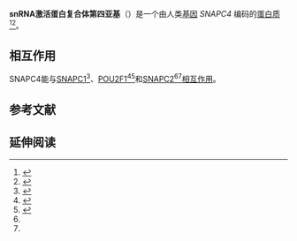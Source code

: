 {{PBB|geneid=6621}}
'''snRNA激活蛋白复合体第四亚基'''（{{lang-en|'''snRNA-activating protein complex subunit 4'''}}）是一个由人类[[基因|基因]] ''SNAPC4'' 编码的[[蛋白质|蛋白质]]<ref name="pmid9418884">{{cite journal | author = Wong MW, Henry RW, Ma B, Kobayashi R, Klages N, Matthias P, Strubin M, Hernandez N | title = The Large Subunit of Basal Transcription Factor SNAPc Is a Myb Domain Protein That Interacts with Oct-1 | url = https://archive.org/details/sim_molecular-and-cellular-biology_1998-01_18_1/page/368 | journal = Mol Cell Biol | volume = 18 | issue = 1 | pages = 368–77 | pmid = 9418884 | pmc = 121507 | doi =  |date=January 1998}}</ref><ref name="entrez">{{Cite web| title = Entrez Gene: SNAPC4 small nuclear RNA activating complex, polypeptide 4, 190kDa| url = http://www.ncbi.nlm.nih.gov/sites/entrez?Db=gene&Cmd=ShowDetailView&TermToSearch=6621| accessdate = }}</ref>。

<!-- 这块留到以后再译好了 
==Model organisms==
{| class="wikitable sortable collapsible collapsed" border="1" cellpadding="2" style="float: right;" |
|+ ''Snapc4'' knockout mouse phenotype
|-
! Characteristic!! Phenotype

|-
| [[Homozygote|Homozygote]] viability || bgcolor="#C40000"|Abnormal
|-
| [[Recessive|Recessive]] lethal study || bgcolor="#C40000"|Abnormal
|-
| Fertility || bgcolor="#488ED3"|Normal
|-
| Body weight || bgcolor="#488ED3"|Normal
|-
| [[Open_Field_(animal_test)|Anxiety]] || bgcolor="#488ED3"|Normal
|-
| Neurological assessment || bgcolor="#488ED3"|Normal
|-
| Grip strength || bgcolor="#488ED3"|Normal
|-
| [[Hot_plate_test|Hot plate]] || bgcolor="#488ED3"|Normal
|-
| [[Dysmorphology|Dysmorphology]] || bgcolor="#488ED3"|Normal
|-
| [[Indirect_calorimetry|Indirect calorimetry]] || bgcolor="#488ED3"|Normal
|-
| [[Glucose_tolerance_test|Glucose tolerance test]] || bgcolor="#488ED3"|Normal
|-
| [[Auditory_brainstem_response|Auditory brainstem response]] || bgcolor="#488ED3"|Normal
|-
| [[Dual-energy_X-ray_absorptiometry|DEXA]] || bgcolor="#488ED3"|Normal
|-
| [[Radiography|Radiography]] || bgcolor="#488ED3"|Normal
|-
| Body temperature || bgcolor="#488ED3"|Normal
|-
| Eye morphology || bgcolor="#488ED3"|Normal
|-
| [[Clinical_chemistry|Clinical chemistry]] || bgcolor="#488ED3"|Normal
|-
| [[Blood_plasma|Plasma]] [[immunoglobulin|immunoglobulin]]s || bgcolor="#488ED3"|Normal
|-
| [[Haematology|Haematology]] || bgcolor="#488ED3"|Normal
|-
| [[Peripheral_blood_lymphocyte|Peripheral blood lymphocyte]]s || bgcolor="#488ED3"|Normal
|-
| [[Micronucleus_test|Micronucleus test]] || bgcolor="#488ED3"|Normal
|-
| Heart weight || bgcolor="#488ED3"|Normal
|-
| Skin Histopathology || bgcolor="#488ED3"|Normal
|-
| Brain histopathology || bgcolor="#488ED3"|Normal
|-
| ''[[Salmonella|Salmonella]]'' infection || bgcolor="#488ED3"|Normal<ref name="''Salmonella'' infection">{{cite web |url=http://www.sanger.ac.uk/mouseportal/phenotyping/MBEZ/salmonella-challenge/ |title=''Salmonella'' infection data for Snapc4 |publisher=Wellcome Trust Sanger Institute}}</ref>
|-
| ''[[Citrobacter|Citrobacter]]'' infection || bgcolor="#488ED3"|Normal<ref name="''Citrobacter'' infection">{{cite web |url=http://www.sanger.ac.uk/mouseportal/phenotyping/MBEZ/citrobacter-challenge/ |title=''Citrobacter'' infection data for Snapc4 |publisher=Wellcome Trust Sanger Institute}}</ref>
|-
| colspan=2; style="text-align: center;" | All tests and analysis from<ref name="mgp_reference">{{cite journal| doi = 10.1111/j.1755-3768.2010.4142.x| title = The Sanger Mouse Genetics Programme: High throughput characterisation of knockout mice| year = 2010| author = Gerdin AK| journal = Acta Ophthalmologica| volume = 88| issue = S248 }}</ref><ref>[http://www.sanger.ac.uk/mouseportal/ Mouse Resources Portal], Wellcome Trust Sanger Institute.</ref>
|}
[[Model_organism|Model organism]]s have been used in the study of SNAPC4 function. A conditional [[knockout_mouse|knockout mouse]] line, called ''Snapc4<sup>tm1a(KOMP)Wtsi</sup>''<ref name="allele_ref">{{cite web |url=http://www.knockoutmouse.org/martsearch/search?query=Snapc4 |title=International Knockout Mouse Consortium}}</ref><ref name="mgi_allele_ref">{{cite web |url=http://www.informatics.jax.org/searchtool/Search.do?query=MGI:4362491 |title=Mouse Genome Informatics}}</ref> was generated as part of the [[International_Knockout_Mouse_Consortium|International Knockout Mouse Consortium]] program — a high-throughput mutagenesis project to generate and distribute animal models of disease to interested scientists — at the [[Wellcome_Trust_Sanger_Institute|Wellcome Trust Sanger Institute]].<ref name="pmid21677750">{{Cite pmid|21677750}}</ref><ref name="mouse_library">{{cite journal |author=Dolgin E |title=Mouse library set to be knockout |journal=Nature |volume=474 |issue=7351 |pages=262–3 |year=2011 |month=June |pmid=21677718 |doi=10.1038/474262a }}</ref><ref name="mouse_for_all_reasons">{{cite journal |author=Collins FS, Rossant J, Wurst W |title=A mouse for all reasons |journal=Cell |volume=128 |issue=1 |pages=9–13 |year=2007 |month=January |pmid=17218247 |doi=10.1016/j.cell.2006.12.018 }}</ref>

Male and female animals underwent a standardized [[phenotypic_screen|phenotypic screen]] to determine the effects of deletion.<ref name="mgp_reference" /><ref name="pmid21722353">{{cite journal| author=van der Weyden L, White JK, Adams DJ, Logan DW| title=The mouse genetics toolkit: revealing function and mechanism. | journal=Genome Biol | year= 2011 | volume= 12 | issue= 6 | pages= 224 | pmid=21722353 | doi=10.1186/gb-2011-12-6-224  | pmc=3218837}}</ref> Twenty six tests were carried out on [[mutant|mutant]] mice and two significant abnormalities were observed. No [[homozygous|homozygous]] mutant embryos were recorded during gestation and, in a separate study, no homozygous animals were observed at [[weaning|weaning]]. The remaining tests were carried out on adult [[heterozygous|heterozygous]] mutant animals and no further abnormalities were observed.<ref name="mgp_reference" />
-->

==相互作用==
SNAPC4能与[[SNAPC1|SNAPC1]]<ref name=pmid11056176>{{cite journal |last=Ma |first=B |authorlink= |coauthors=Hernandez N |title=A map of protein-protein contacts within the small nuclear RNA-activating protein complex SNAPc |journal=J. Biol. Chem. |volume=276 |issue=7 |pages=5027–35 |publisher= |location = United States| issn = 0021-9258| pmid = 11056176 |doi = 10.1074/jbc.M009301200 | bibcode = | oclc =| id = | url = | language = | format = | accessdate = | laysummary = | laysource = | laydate = | quote = |date=February 2001}}</ref>、[[POU2F1|POU2F1]]<ref name=pmid9418884>{{cite journal |last=Wong |first=M W |authorlink= |coauthors=Henry R W, Ma B, Kobayashi R, Klages N, Matthias P, Strubin M, Hernandez N |title=The Large Subunit of Basal Transcription Factor SNAPc Is a Myb Domain Protein That Interacts with Oct-1 |journal=Mol. Cell. Biol. |volume=18 |issue=1 |pages=368–77 |publisher= |location = UNITED STATES| issn = 0270-7306| pmid = 9418884 | bibcode = | oclc =| id = | url =https://archive.org/details/sim_molecular-and-cellular-biology_1998-01_18_1/page/368| language = | format = | accessdate = | laysummary = | laysource = | laydate = | quote = |pmc=121507 |date=January 1998}}</ref><ref name=pmid11856838>{{cite journal |last=Hovde |first=Stacy |authorlink= |coauthors=Brooks Aimee, Strong Katie, Geiger James H |title=Crystallization of the Oct-1/SNAP190 peptide/DNA complex |journal=Acta Crystallogr. D Biol. Crystallogr. |volume=58 |issue=Pt 3 |pages=511–2 |publisher= |location = Denmark| issn = 0907-4449| pmid = 11856838 | bibcode = | oclc =| id = | url = | language = | format = | accessdate = | laysummary = | laysource = | laydate = | quote = |doi=10.1107/S0907444901021461 |date=March 2002}}</ref>和[[SNAPC2|SNAPC2]]<ref name=pmid9418884/><ref name=pmid11056176/>[[蛋白質交互作用|相互作用]]。

==参考文献==
{{Reflist}}

==延伸阅读==
{{Refbegin| 2}}
{{PBB_Further_reading
| citations =
*{{Cite journal  | author=Henry RW, Sadowski CL, Kobayashi R, Hernandez N |title=A TBP-TAF complex required for transcription of human snRNA genes by RNA polymerase II and III |journal=Nature |volume=374 |issue= 6523 |pages= 653–6 |year= 1995 |pmid= 7715707 |doi= 10.1038/374653a0 }}
*{{Cite journal  | author=Ma B, Hernandez N |title=A map of protein-protein contacts within the small nuclear RNA-activating protein complex SNAPc |journal=J. Biol. Chem. |volume=276 |issue= 7 |pages= 5027–35 |year= 2001 |pmid= 11056176 |doi= 10.1074/jbc.M009301200 }}
*{{Cite journal  | author=Hovde S, Brooks A, Strong K, Geiger JH |title=Crystallization of the Oct-1/SNAP190 peptide/DNA complex |journal=Acta Crystallogr. D Biol. Crystallogr. |volume=58 |issue= Pt 3 |pages= 511–2 |year= 2002 |pmid= 11856838 |doi=10.1107/S0907444901021461  }}
*{{Cite journal  | author=Strausberg RL |title=Generation and initial analysis of more than 15,000 full-length human and mouse cDNA sequences |journal=Proc. Natl. Acad. Sci. U.S.A. |volume=99 |issue= 26 |pages= 16899–903 |year= 2003 |pmid= 12477932 |doi= 10.1073/pnas.242603899  | pmc=139241  | author-separator=,  | author2=Feingold EA  | author3=Grouse LH  | display-authors=3  | last4=Derge  | first4=JG  | last5=Klausner  | first5=RD  | last6=Collins  | first6=FS  | last7=Wagner  | first7=L  | last8=Shenmen  | first8=CM  | last9=Schuler  | first9=GD }}
*{{Cite journal  | author=Hinkley CS |title=The small nuclear RNA-activating protein 190 Myb DNA binding domain stimulates TATA box-binding protein-TATA box recognition |journal=J. Biol. Chem. |volume=278 |issue= 20 |pages= 18649–57 |year= 2003 |pmid= 12621023 |doi= 10.1074/jbc.M204247200  | author-separator=,  | author2=Hirsch HA  | author3=Gu L  | display-authors=3  | last4=Lamere  | first4=B  | last5=Henry  | first5=RW }}
*{{Cite journal  | author=Ota T |title=Complete sequencing and characterization of 21,243 full-length human cDNAs |journal=Nat. Genet. |volume=36 |issue= 1 |pages= 40–5 |year= 2004 |pmid= 14702039 |doi= 10.1038/ng1285  | author-separator=,  | author2=Suzuki Y  | author3=Nishikawa T  | display-authors=3  | last4=Otsuki  | first4=Tetsuji  | last5=Sugiyama  | first5=Tomoyasu  | last6=Irie  | first6=Ryotaro  | last7=Wakamatsu  | first7=Ai  | last8=Hayashi  | first8=Koji  | last9=Sato  | first9=Hiroyuki }}
*{{Cite journal  | author=Humphray SJ |title=DNA sequence and analysis of human chromosome 9 |journal=Nature |volume=429 |issue= 6990 |pages= 369–74 |year= 2004 |pmid= 15164053 |doi= 10.1038/nature02465  | pmc=2734081  | author-separator=,  | author2=Oliver K  | author3=Hunt AR  | display-authors=3  | last4=Plumb  | first4=R. W.  | last5=Loveland  | first5=J. E.  | last6=Howe  | first6=K. L.  | last7=Andrews  | first7=T. D.  | last8=Searle  | first8=S.  | last9=Hunt  | first9=S. E. }}
*{{Cite journal  | author=Beausoleil SA |title=Large-scale characterization of HeLa cell nuclear phosphoproteins |journal=Proc. Natl. Acad. Sci. U.S.A. |volume=101 |issue= 33 |pages= 12130–5 |year= 2004 |pmid= 15302935 |doi= 10.1073/pnas.0404720101  | pmc=514446  | author-separator=,  | author2=Jedrychowski M  | author3=Schwartz D  | display-authors=3  | last4=Elias  | first4=JE  | last5=Villén  | first5=J  | last6=Li  | first6=J  | last7=Cohn  | first7=MA  | last8=Cantley  | first8=LC  | last9=Gygi  | first9=SP }}
*{{Cite journal  | author=Gu L, Esselman WJ, Henry RW |title=Cooperation between small nuclear RNA-activating protein complex (SNAPC) and TATA-box-binding protein antagonizes protein kinase CK2 inhibition of DNA binding by SNAPC |journal=J. Biol. Chem. |volume=280 |issue= 30 |pages= 27697–704 |year= 2005 |pmid= 15955816 |doi= 10.1074/jbc.M503206200 }}
*{{Cite journal  | author=Gu L, Husain-Ponnampalam R, Hoffmann-Benning S, Henry RW |title=The protein kinase CK2 phosphorylates SNAP190 to negatively regulate SNAPC DNA binding and human U6 transcription by RNA polymerase III |journal=J. Biol. Chem. |volume=282 |issue= 38 |pages= 27887–96 |year= 2007 |pmid= 17670747 |doi= 10.1074/jbc.M702269200 }}
}}
{{Refend}}

<!-- The PBB_Controls template provides controls for Protein Box Bot, please see Template:PBB_Controls for details. -->
{{PBB_Controls
| update_page = yes
| require_manual_inspection = no
| update_protein_box = yes
| update_summary = yes
| update_citations = yes
}}